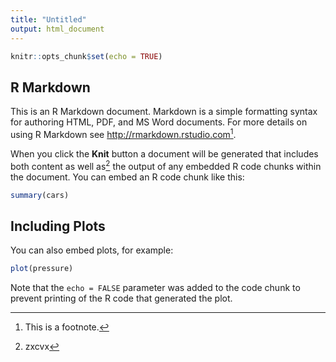```yaml
---
title: "Untitled"
output: html_document
---
```


```r
knitr::opts_chunk$set(echo = TRUE)
```

## R Markdown

This is an R Markdown document. Markdown is a simple formatting syntax for authoring HTML, PDF, and MS Word documents. For more details on using R Markdown see <http://rmarkdown.rstudio.com>[^1].

[^1]: This is a footnote.

When you click the **Knit** button a document will be generated that includes both content as well as[^2] the output of any embedded R code chunks within the document. You can embed an R code chunk like this:

[^2]: zxcvx

```r
summary(cars)
```

## Including Plots

You can also embed plots, for example:

```r
plot(pressure)
```

Note that the `echo = FALSE` parameter was added to the code chunk to prevent printing of the R code that generated the plot.
